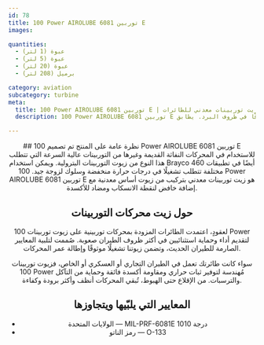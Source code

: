 ```yaml
---
id: 78
title: 100 Power AIROLUBE توربين 6081 E
images:

quantities:
  - عبوة (1 لتر)
  - عبوة (5 لتر)
  - عبوة (20 لتر)
  - برميل (208 لتر)

category: aviation
subcategory: turbine
meta:
  title: 100 Power AIROLUBE توربين 6081 E | زيت توربينات معدني للطائرات
  description: 100 Power AIROLUBE توربين 6081 E هو زيت توربينات معدني بلزوجة 2 مم²/ث، مُصمم للمحركات النفاثة القديمة والتوربينات عالية السرعة. يتميز بسيولة ممتازة في درجات الحرارة المنخفضة وثبات جيد ضد الأكسدة، ما يجعله مثاليًا للتطبيقات التي تتطلب أداءً موثوقًا في ظروف البرد. يطابق MIL-PRF-6081E درجة 1010 ورمز الناتو O-133.

---
```


<Header>
  ## نظرة عامة على المنتج
  تم تصميم 100 Power AIROLUBE توربين 6081 E للاستخدام في المحركات النفاثة القديمة وغيرها من التوربينات عالية السرعة التي تتطلب هذا النوع من زيوت التوربينات البترولية. ويمكن استخدام Brayco 460 أيضًا في تطبيقات مختلفة تتطلب تشغيلًا في درجات حرارة منخفضة وسلوك لزوجة جيد. 100 Power AIROLUBE توربين 6081 E هو زيت توربينات معدني بتركيب من زيوت أساس معدنية مع إضافة خافض لنقطة الانسكاب ومضاد للأكسدة.

  ## حول زيت محركات التوربينات
  لعقودٍ، اعتمدت الطائرات المزودة بمحركات توربينية على زيوت توربينات 100 Power لتقديم أداء وحماية استثنائيين في أكثر ظروف الطيران صعوبة. صُممت لتلبية المعايير الصارمة للطيران الحديث، وتضمن زيوتنا تشغيلًا موثوقًا وإطالة عمر المحركات.

  سواء كانت طائرتك تعمل في الطيران التجاري أو العسكري أو الخاص، فزيوت توربينات 100 Power مُهندسة لتوفير ثبات حراري ومقاومة أكسدة فائقة وحماية من التآكل والترسبات. من الإقلاع حتى الهبوط، تُبقي المحركات أنظف وأكثر برودة وكفاءة.

  ## المعايير التي يلبّيها ويتجاوزها
  - الولايات المتحدة — MIL-PRF-6081E درجة 1010
  - رمز الناتو — O-133

</Header>
